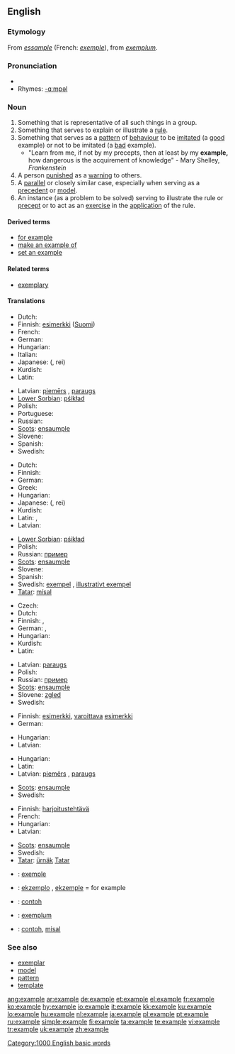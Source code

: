 {{wikipedia|dab=example}}
==English==

{{rank|q|greatly|floor|982|example|class|century|sorry}}

===Etymology===
From {{OF.}} ''[[essample]]'' (French: ''[[exemple]]''), from {{L.}} ''[[exemplum]]''.

===Pronunciation===
* {{audio|en-us-example.ogg|Audio (US)}}
* Rhymes: [[Rhymes:English:-ɑːmpəl|-ɑːmpəl]]

===Noun===
{{en-noun}}

# Something that is representative of all such things in a group.
# Something that serves to explain or illustrate a [[rule]].
# Something that serves as a [[pattern]] of [[behaviour]] to be [[imitate]]d (a [[good]] example) or not to be imitated (a [[bad]] example).
#* "Learn from me, if not by my precepts, then at least by my '''example,''' how dangerous is the acquirement of knowledge" - Mary Shelley, ''Frankenstein''
# A person [[punish]]ed as a [[warning]] to others.
# A [[parallel]] or closely similar case, especially when serving as a [[precedent]] or [[model]].
# An instance (as a problem to be solved) serving to illustrate the rule or [[precept]] or to act as an [[exercise]] in the [[application]] of the rule.

====Derived terms====
* [[for example]]
* [[make an example of]]
* [[set an example]]

====Related terms====
* [[exemplary]]

====Translations====
{{trans-top|something representative of a group}}
* Dutch: {{t+|nl|voorbeeld|n}}
* Finnish: [[esimerkki]] ([[:fi:esimerkki|Suomi]])
* French: {{t+|fr|exemple|m}}
* German: {{t+|de|Beispiel|n}}
* Hungarian: {{t|hu|példány}}
* Italian: {{t+|it|esempio|m}}
* Japanese: {{Jpan|[[例]]}} ({{Jpan|[[れい]]}}, rei)
* Kurdish: {{KUchar|[[نمونه‌]]}}
* Latin: {{t-|la|exemplum|n}}
{{trans-mid}}
* Latvian: [[piemērs]] {{m}}, [[paraugs]] {{m}}
* [[Lower Sorbian]]: [[pśikład]] {{m}}
* Polish: {{t+|pl|przykład|m}}
* Portuguese: {{t+|pt|exemplo|m}}
* Russian: {{t+|ru|пример|m|sc=Cyrl}}
* [[Scots]]: [[ensaumple]]
* Slovene: {{t+|sl|primer|m}}
* Spanish: {{t-|es|ejemplo|m}}
* Swedish: {{t+|sv|exempel|n}}
{{trans-bottom}}

{{trans-top|something serving to explain or illustrate a rule}}
* Dutch: {{t+|nl|voorbeeld|n}}
* Finnish: {{t+|fi|esimerkki}}
* German: {{t+|de|Beispiel|n}}
* Greek: {{t+|el|παράδειγμα|n|tr=paráthigma|sc=Grek}}
* Hungarian: {{t+|hu|példa}}
* Japanese: {{Jpan|[[例]]}} ({{Jpan|[[れい]]}}, rei)
* Kurdish: {{KUchar|[[نمونه‌]]}}
* Latin: {{t+|la|exemplar|n}}, {{t-|la|exemplum|n}}
* Latvian: {{t-|lv|piemērs|m|xs=Latvian}}
{{trans-mid}}
* [[Lower Sorbian]]: [[pśikład]] {{m}}
* Polish: {{t+|pl|przykład|m}}
* Russian: [[пример]] {{m}}
* [[Scots]]: [[ensaumple]]
* Slovene: {{t+|sl|primer|m}}
* Spanish: {{t-|es|ejemplar|m}}
* Swedish: [[exempel]] {{n}}, [[illustrativt exempel]] {{n}}
* [[Tatar]]: [[mísal]]
{{trans-bottom}}

{{trans-top|something serving as a pattern of behaviour}}
* Czech: {{t-|cs|příklad|m}}
* Dutch: {{t+|nl|voorbeeld}}
* Finnish: {{t+|fi|esimerkki}}, {{t-|fi|esikuva}}
* German: {{t+|de|Vorbild|n}}, {{t+|de|Beispiel|n}}
* Hungarian: {{t+|hu|példa}}
* Kurdish: {{KUchar|[[نمونه‌]]}}
* Latin: {{t-|la|exemplum|n}}
{{trans-mid}}
* Latvian: [[paraugs]] {{m}}
* Polish: {{t+|pl|przykład|m}}
* Russian: [[пример]] {{m}}
* [[Scots]]: [[ensaumple]]
* Slovene: [[zgled]] {{m}}
* Swedish: {{t+|sv|exempel|n}}
{{trans-bottom}}

{{trans-top|person punished as a warning to others}}
* Finnish: [[esimerkki]], [[varoittava]] [[esimerkki]]
* German: {{t+|de|Exempel|n}}
{{trans-mid}}
* Hungarian: {{t+|hu|precedens}}
* Latvian: {{t-|lv|piemērs|m|xs=Latvian}}
{{trans-bottom}}

{{trans-top|parallel or closely similar case}}
* Hungarian: {{t+|hu|precedens}}
* Latin: {{t-|la|exemplum|n}}
* Latvian: [[piemērs]] {{m}}, [[paraugs]] {{m}}
{{trans-mid}}
* [[Scots]]: [[ensaumple]]
* Swedish: {{t+|sv|exempel|n}}
{{trans-bottom}}

{{trans-top|instance as a problem to be solved}}
* Finnish: [[harjoitustehtävä]]
* French: {{t+|fr|exemple|m}}
* Hungarian: {{t+|hu|példa}}
* Latvian: {{t-|lv|piemērs|m|xs=Latvian}}
{{trans-mid}}
* [[Scots]]: [[ensaumple]]
* Swedish: {{t+|sv|exempel|n}}
* [[Tatar]]: [[ürnäk]] [[:tt:ürnäk|Tatar]]
{{trans-bottom}}

{{checktrans-top}}
* {{ttbc|Catalan}}: [[exemple]] {{m}}
* {{ttbc|Esperanto}}: [[ekzemplo]] {{m}}, [[ekzemple]] = for example
* {{ttbc|Indonesian}}: [[contoh]]
{{checktrans-mid}}
* {{ttbc|Latin}}: [[exemplum]] {{n}}
* {{ttbc|Malay}}: [[contoh]], [[misal]]
{{checktrans-bottom}}

===See also===
* [[exemplar]]
* [[model]]
* [[pattern]]
* [[template]]

[[Category:1000 English basic words]]

[[ang:example]]
[[ar:example]]
[[de:example]]
[[et:example]]
[[el:example]]
[[fr:example]]
[[ko:example]]
[[hy:example]]
[[io:example]]
[[it:example]]
[[kk:example]]
[[ku:example]]
[[lo:example]]
[[hu:example]]
[[nl:example]]
[[ja:example]]
[[pl:example]]
[[pt:example]]
[[ru:example]]
[[simple:example]]
[[fi:example]]
[[ta:example]]
[[te:example]]
[[vi:example]]
[[tr:example]]
[[uk:example]]
[[zh:example]]
